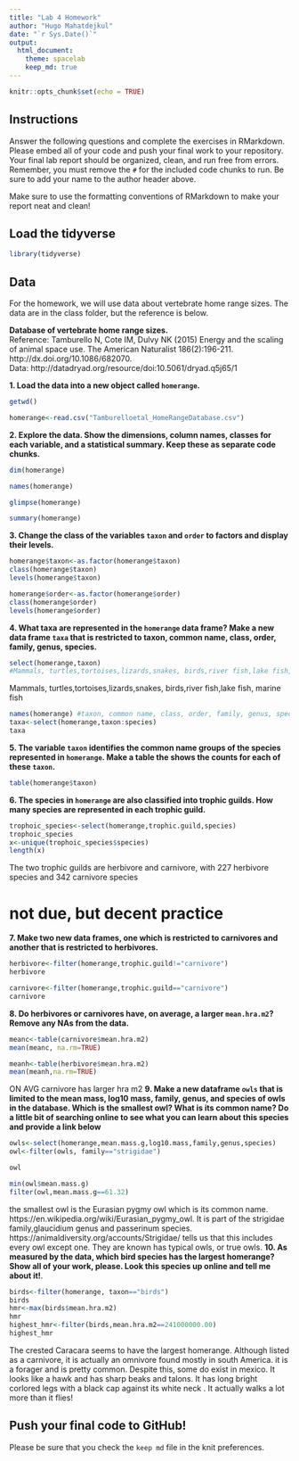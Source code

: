 ```yaml
---
title: "Lab 4 Homework"
author: "Hugo Mahatdejkul"
date: "`r Sys.Date()`"
output:
  html_document: 
    theme: spacelab
    keep_md: true
---
```


```r
knitr::opts_chunk$set(echo = TRUE)
```

## Instructions
Answer the following questions and complete the exercises in RMarkdown. Please embed all of your code and push your final work to your repository. Your final lab report should be organized, clean, and run free from errors. Remember, you must remove the `#` for the included code chunks to run. Be sure to add your name to the author header above.  

Make sure to use the formatting conventions of RMarkdown to make your report neat and clean!  

## Load the tidyverse
```r
library(tidyverse)
```

## Data
For the homework, we will use data about vertebrate home range sizes. The data are in the class folder, but the reference is below.  

**Database of vertebrate home range sizes.**  
Reference: Tamburello N, Cote IM, Dulvy NK (2015) Energy and the scaling of animal space use. The American Naturalist 186(2):196-211. http://dx.doi.org/10.1086/682070.  
Data: http://datadryad.org/resource/doi:10.5061/dryad.q5j65/1  

**1. Load the data into a new object called `homerange`.**
```r
getwd()

homerange<-read.csv("Tamburelloetal_HomeRangeDatabase.csv")

```

**2. Explore the data. Show the dimensions, column names, classes for each variable, and a statistical summary. Keep these as separate code chunks.**  
```r
dim(homerange)
```

```r
names(homerange)
```

```r
glimpse(homerange)
```

```r
summary(homerange)
```

**3. Change the class of the variables `taxon` and `order` to factors and display their levels.**  
```r
homerange$taxon<-as.factor(homerange$taxon)
class(homerange$taxon)
levels(homerange$taxon)
```

```r
homerange$order<-as.factor(homerange$order)
class(homerange$order)
levels(homerange$order)
```

**4. What taxa are represented in the `homerange` data frame? Make a new data frame `taxa` that is restricted to taxon, common name, class, order, family, genus, species.**  
```r
select(homerange,taxon)
#Mammals, turtles,tortoises,lizards,snakes, birds,river fish,lake fish, marine fish
```
Mammals, turtles,tortoises,lizards,snakes, birds,river fish,lake fish, marine fish

```r
names(homerange) #taxon, common name, class, order, family, genus, species
taxa<-select(homerange,taxon:species)
taxa
```

**5. The variable `taxon` identifies the common name groups of the species represented in `homerange`. Make a table the shows the counts for each of these `taxon`.**  
```r
table(homerange$taxon)
```

**6. The species in `homerange` are also classified into trophic guilds. How many species are represented in each trophic guild.**  
```r

trophoic_species<-select(homerange,trophic.guild,species)
trophoic_species
x<-unique(trophoic_species$species)
length(x)
```
The two trophic guilds are herbivore and carnivore, with 227 herbivore species and 342 carnivore species


# not due, but decent practice



**7. Make two new data frames, one which is restricted to carnivores and another that is restricted to herbivores.**  
```r
herbivore<-filter(homerange,trophic.guild!="carnivore")
herbivore

```


```r
carnivore<-filter(homerange,trophic.guild=="carnivore")
carnivore

```
**8. Do herbivores or carnivores have, on average, a larger `mean.hra.m2`? Remove any NAs from the data.**  
```r
meanc<-table(carnivore$mean.hra.m2)
mean(meanc, na.rm=TRUE)

```

```r
meanh<-table(herbivore$mean.hra.m2)
mean(meanh,na.rm=TRUE)
```
ON AVG carnivore has larger hra m2
**9. Make a new dataframe `owls` that is limited to the mean mass, log10 mass, family, genus, and species of owls in the database. Which is the smallest owl? What is its common name? Do a little bit of searching online to see what you can learn about this species and provide a link below** 
```r
owls<-select(homerange,mean.mass.g,log10.mass,family,genus,species)
owl<-filter(owls, family=="strigidae")

owl
```

```r
min(owl$mean.mass.g)
filter(owl,mean.mass.g==61.32)

```
the smallest owl is the Eurasian pygmy owl which is its common name. https://en.wikipedia.org/wiki/Eurasian_pygmy_owl. It is part of the strigidae family,glaucidium genus and passerinum species.
https://animaldiversity.org/accounts/Strigidae/ tells us that this includes every owl except one. They are known has typical owls, or true owls.
**10. As measured by the data, which bird species has the largest homerange? Show all of your work, please. Look this species up online and tell me about it!**.  
```r
birds<-filter(homerange, taxon=="birds")
birds
hmr<-max(birds$mean.hra.m2)
hmr
highest_hmr<-filter(birds,mean.hra.m2==241000000.00)
highest_hmr
```
The crested Caracara seems to have the largest homerange. Although listed as a carnivore, it is actually an omnivore found mostly in south America. it is a forager and is pretty common. Despite this, some do exist in mexico. It looks like a hawk and has sharp beaks and talons. It has long bright corlored legs with a black cap against its white neck . It actually walks a lot more than it flies!

## Push your final code to GitHub!
Please be sure that you check the `keep md` file in the knit preferences.   